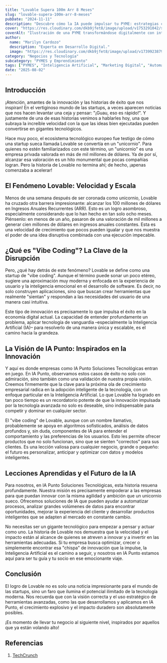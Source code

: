 ```yaml
---
title: "Lovable Supera 100m Arr 8 Meses"
slug: "lovable-supera-100m-arr-8-meses"
pubDate: "2024-11-11"
description: "Descubre cómo la IA puede impulsar tu PYME: estrategias concretas de marketing, automatización y datos para aumentar ventas."
cover: "https://res.cloudinary.com/dkb9jfet8/image/upload/v1753291042/small-business_kk56r6.jpg"
coverAlt: "Ilustración de una PYME transformándose digitalmente con inteligencia artificial."
author:
  name: "Marilyn Cardozo"
  description: "Experta en Desarrollo Digital."
  image: "https://res.cloudinary.com/dkb9jfet8/image/upload/v1739923879/marilyn_s2mi4a.png"
category: "Negocios y Tecnología"
subcategory: "PYMES y Emprendimiento"
tags: ["PYMES", "Inteligencia Artificial", "Marketing Digital", "Automatización", "Ventas"]
date: "2025-08-02"
---
```

<h2 id="introduccion">Introducción</h2>

¡Atención, amantes de la innovación y las historias de éxito que nos inspiran! En el vertiginoso mundo de las startups, a veces aparecen noticias que nos hacen levantar una ceja y pensar: "¡Guau, eso es rápido!". Y justamente de una de esas historias venimos a hablarles hoy, una que subraya la increíble velocidad con la que las ideas bien ejecutadas pueden convertirse en gigantes tecnológicos.

Hace muy poco, el ecosistema tecnológico europeo fue testigo de cómo una startup sueca llamada Lovable se convertía en un "unicornio". Para quienes no estén familiarizados con este término, un "unicornio" es una empresa privada valorada en más de mil millones de dólares. Ya de por sí, alcanzar esa valoración es un hito monumental que pocas compañías logran. Pero la historia de Lovable no termina ahí; de hecho, ¡apenas comenzaba a acelerar!

<h2 id="el-fenomeno-lovable-velocidad-y-escala">El Fenómeno Lovable: Velocidad y Escala</h2>

Menos de una semana después de ser coronada como unicornio, Lovable ha cruzado otra barrera impresionante: alcanzar los 100 millones de dólares en Ingresos Anuales Recurrentes (ARR). Esto es un logro asombroso, especialmente considerando que lo han hecho en tan solo ocho meses. Piénsenlo: en menos de un año, pasaron de una valoración de mil millones a generar cien millones de dólares en ingresos anuales constantes. Esta es una velocidad de crecimiento que pocos pueden igualar y que nos muestra el poder de una idea disruptiva combinada con una ejecución impecable.

<h2 id="que-es-vibe-coding-la-clave-de-la-disrupcion">¿Qué es "Vibe Coding"? La Clave de la Disrupción</h2>

Pero, ¿qué hay detrás de este fenómeno? Lovable se define como una startup de "vibe coding". Aunque el término puede sonar un poco etéreo, sugiere una aproximación muy moderna y enfocada en la experiencia de usuario y la inteligencia emocional en el desarrollo de software. Es decir, no solo construyen aplicaciones, sino que buscan crear herramientas que realmente "sientan" y respondan a las necesidades del usuario de una manera casi intuitiva.

Este tipo de innovación es precisamente lo que impulsa el éxito en la economía digital actual. La capacidad de entender profundamente un problema, aplicar tecnología de vanguardia –especialmente la Inteligencia Artificial (IA)– para resolverlo de una manera única y escalable, es el camino hacia la grandeza.

<h2 id="la-vision-de-ia-punto-inspirados-en-la-innovacion">La Visión de IA Punto: Inspirados en la Innovación</h2>

Y aquí es donde empresas como IA Punto Soluciones Tecnológicas entran en juego. En IA Punto, observamos estos casos de éxito no solo con admiración, sino también como una validación de nuestra propia visión. Creemos firmemente que la clave para la próxima ola de crecimiento empresarial radica en la adopción inteligente de la tecnología, con un enfoque particular en la Inteligencia Artificial. Lo que Lovable ha logrado en tan poco tiempo es un recordatorio potente de que la innovación impulsada por la tecnología avanzada no solo es deseable, sino indispensable para competir y dominar en cualquier sector.

El "vibe coding" de Lovable, aunque con un nombre llamativo, probablemente se apoya en algoritmos sofisticados, análisis de datos profundos y, sin duda, componentes de IA para entender el comportamiento y las preferencias de los usuarios. Esto les permite ofrecer productos que no solo funcionan, sino que se sienten "correctos" para sus clientes. Es una lección valiosa para cualquier negocio, grande o pequeño: el futuro es personalizar, anticipar y optimizar con datos y modelos inteligentes.

<h2 id="lecciones-aprendidas-y-el-futuro-de-la-ia">Lecciones Aprendidas y el Futuro de la IA</h2>

Para nosotros, en IA Punto Soluciones Tecnológicas, esta historia resuena profundamente. Nuestra misión es precisamente empoderar a las empresas para que puedan innovar con la misma agilidad y ambición que un unicornio sueco. Ofrecemos soluciones de IA que pueden ayudar a automatizar procesos, analizar grandes volúmenes de datos para encontrar oportunidades, mejorar la experiencia del cliente y desarrollar productos inteligentes que se adapten al mercado en constante cambio.

No necesitas ser un gigante tecnológico para empezar a pensar y actuar como uno. La historia de Lovable nos demuestra que la velocidad y el impacto están al alcance de quienes se atreven a innovar y a invertir en las herramientas adecuadas. Si tu empresa busca optimizar, crecer o simplemente encontrar esa "chispa" de innovación que la impulse, la Inteligencia Artificial es el camino a seguir, y nosotros en IA Punto estamos aquí para ser tu guía y tu socio en ese emocionante viaje.

<h2 id="conclusion">Conclusión</h2>

El logro de Lovable no es solo una noticia impresionante para el mundo de las startups, sino un faro que ilumina el potencial ilimitado de la tecnología moderna. Nos recuerda que con la visión correcta y el uso estratégico de herramientas avanzadas, como las que desarrollamos y aplicamos en IA Punto, el crecimiento explosivo y el impacto duradero son absolutamente posibles.

¡Es momento de llevar tu negocio al siguiente nivel, inspirados por aquellos que ya están volando alto!

<h2 id="referencias">Referencias</h2>

1.  [TechCrunch](https://techcrunch.com/2025/07/22/lovable-the-swedish-unicorn-that-just-hit-100m-in-annual-recurring-revenue-in-8-months/)

